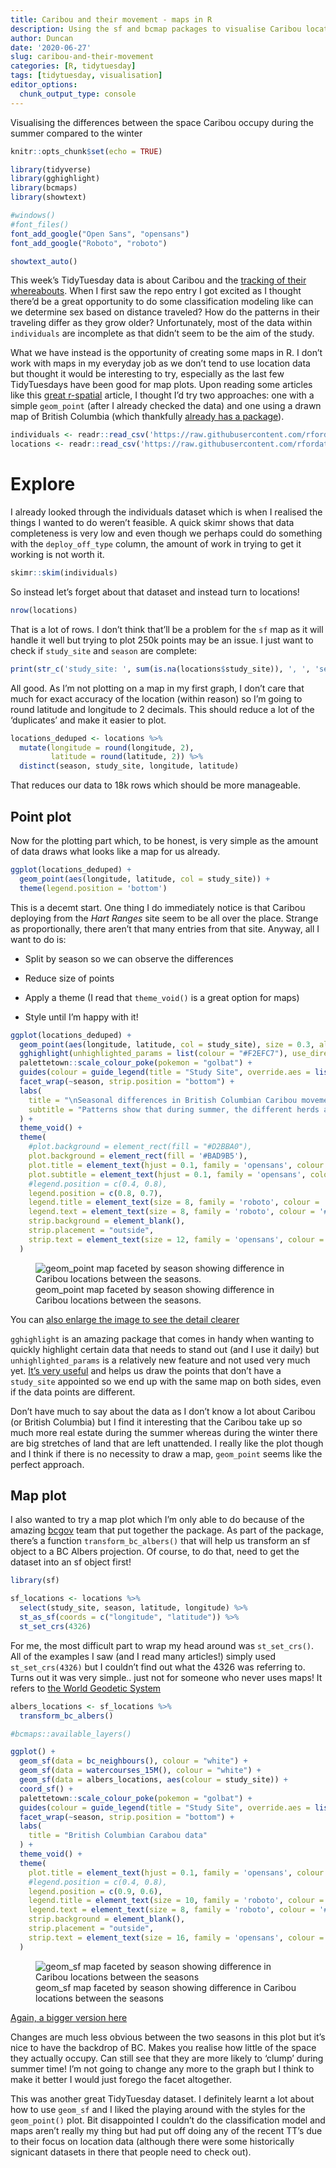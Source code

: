 ```yaml
---
title: Caribou and their movement - maps in R
description: Using the sf and bcmap packages to visualise Caribou locations
author: Duncan
date: '2020-06-27'
slug: caribou-and-their-movement
categories: [R, tidytuesday]
tags: [tidytuesday, visualisation]
editor_options: 
  chunk_output_type: console
---
```


Visualising the differences between the space Caribou occupy during the summer compared to the winter
<!--more-->

```r
knitr::opts_chunk$set(echo = TRUE)

library(tidyverse)
library(gghighlight)
library(bcmaps)
library(showtext)


```

```r
#windows()
#font_files()
font_add_google("Open Sans", "opensans")
font_add_google("Roboto", "roboto")

showtext_auto()
```


This week's TidyTuesday data is about Caribou and the [tracking of their whereabouts](https://github.com/rfordatascience/tidytuesday/blob/master/data/2020/2020-06-23/readme.md). When I first saw the repo entry I got excited as I thought there'd be a great opportunity to do some classification modeling like can we determine sex based on distance traveled? How do the patterns in their traveling differ as they grow older? Unfortunately, most of the data within `individuals` are incomplete as that didn't seem to be the aim of the study. 

What we have instead is the opportunity of creating some maps in R. I don't work with maps in my everyday job as we don't tend to use location data but thought it would be interesting to try, especially as the last few TidyTuesdays have been good for map plots. Upon reading some articles like this [great r-spatial](https://www.r-spatial.org/r/2018/10/25/ggplot2-sf.html) article, I thought I'd try two approaches: one with a simple `geom_point` (after I already checked the data) and one using a drawn map of British Columbia (which thankfully [already has a package](https://github.com/bcgov/bcmaps)).


```r
individuals <- readr::read_csv('https://raw.githubusercontent.com/rfordatascience/tidytuesday/master/data/2020/2020-06-23/individuals.csv')
locations <- readr::read_csv('https://raw.githubusercontent.com/rfordatascience/tidytuesday/master/data/2020/2020-06-23/locations.csv')
```

# Explore

I already looked through the individuals dataset which is when I realised the things I wanted to do weren't feasible. A quick skimr shows that data completeness is very low and even though we perhaps could do something with the `deploy_off_type` column, the amount of work in trying to get it working is not worth it.

```r
skimr::skim(individuals)
```


So instead let's forget about that dataset and instead turn to locations!

```r
nrow(locations)
```

That is a lot of rows. I don't think that'll be a problem for the `sf` map as it will handle it well but trying to plot 250k points may be an issue. I just want to check if `study_site` and `season` are complete:

```r
print(str_c('study_site: ', sum(is.na(locations$study_site)), ', ', 'season: ', sum(is.na(locations$season))))
```

All good. As I'm not plotting on a map in my first graph, I don't care that much for exact accuracy of the location (within reason) so I'm going to round latitude and longitude to 2 decimals. This should reduce a lot of the 'duplicates' and make it easier to plot. 

```r
locations_deduped <- locations %>%
  mutate(longitude = round(longitude, 2),
         latitude = round(latitude, 2)) %>%
  distinct(season, study_site, longitude, latitude)
```

That reduces our data to 18k rows which should be more manageable. 

## Point plot

Now for the plotting part which, to be honest, is very simple as the amount of data draws what looks like a map for us already. 

```r
ggplot(locations_deduped) +
  geom_point(aes(longitude, latitude, col = study_site)) +
  theme(legend.position = 'bottom')
```

This is a decemt start. One thing I do immediately notice is that Caribou deploying from the *Hart Ranges* site seem to be all over the place. Strange as proportionally, there aren't that many entries from that site. Anyway, all I want to do is:

* Split by season so we can observe the differences

* Reduce size of points

* Apply a theme (I read that `theme_void()` is a great option for maps)

* Style until I'm happy with it!

```r
ggplot(locations_deduped) +
  geom_point(aes(longitude, latitude, col = study_site), size = 0.3, alpha = 0.9) +
  gghighlight(unhighlighted_params = list(colour = "#F2EFC7"), use_direct_label = FALSE) +
  palettetown::scale_colour_poke(pokemon = "golbat") +
  guides(colour = guide_legend(title = "Study Site", override.aes = list(size = 4))) +
  facet_wrap(~season, strip.position = "bottom") +
  labs(
    title = "\nSeasonal differences in British Columbian Caribou movement",
    subtitle = "Patterns show that during summer, the different herds are much closer together than during winter.\n Without knowledge of the animal, I assume this is because winter comes with food challenges.\n"
  ) +
  theme_void() +
  theme(
    #plot.background = element_rect(fill = "#D2BBA0"),
    plot.background = element_rect(fill = '#BAD9B5'),
    plot.title = element_text(hjust = 0.1, family = 'opensans', colour = '#442B48', face = 'bold', size = 16),
    plot.subtitle = element_text(hjust = 0.1, family = 'opensans', colour = '#442B48', size = 10),
    #legend.position = c(0.4, 0.8),
    legend.position = c(0.8, 0.7),
    legend.title = element_text(size = 8, family = 'roboto', colour = '#442B48', face = 'bold'),
    legend.text = element_text(size = 8, family = 'roboto', colour = '#442B48'),
    strip.background = element_blank(),
    strip.placement = "outside",
    strip.text = element_text(size = 12, family = 'opensans', colour = '#726E60', face = 'bold')
  )
```

![geom_point map faceted by season showing difference in Caribou locations between the seasons.](../../../images/caribou_point_map.png)

You can [also enlarge the image to see the detail clearer](../../../images/caribou_point_map.png)

`gghighlight` is an amazing package that comes in handy when wanting to quickly highlight certain data that needs to stand out (and I use it daily) but `unhighlighted_params` is a relatively new feature and not used very much yet. [It's very useful](https://yutani.rbind.io/post/gghighlight-0-2-0/) and helps us draw the points that don't have a `study_site` appointed so we end up with the same map on both sides, even if the data points are different.

Don't have much to say about the data as I don't know a lot about Caribou (or British Columbia) but I find it interesting that the Caribou take up so much more real estate during the summer whereas during the winter there are big stretches of land that are left unattended. I really like the plot though and I think if there is no necessity to draw a map, `geom_point` seems like the perfect approach.

## Map plot

I also wanted to try a map plot which I'm only able to do because of the amazing [bcgov](https://github.com/bcgov/bcmaps) team that put together the package. As part of the package, there's a function `transform_bc_albers()` that will help us transform an sf object to a BC Albers projection. Of course, to do that, need to get the dataset into an sf object first!

```r
library(sf)

sf_locations <- locations %>%
  select(study_site, season, latitude, longitude) %>%
  st_as_sf(coords = c("longitude", "latitude")) %>%
  st_set_crs(4326)
```

For me, the most difficult part to wrap my head around was `st_set_crs()`. All of the examples I saw (and I read many articles!) simply used `st_set_crs(4326)` but I couldn't find out what the 4326 was referring to. Turns out it was very simple.. just not for someone who never uses maps! It refers to [the World Geodetic System](https://epsg.io/4326)

```r
albers_locations <- sf_locations %>%
  transform_bc_albers()

#bcmaps::available_layers()

ggplot() +
  geom_sf(data = bc_neighbours(), colour = "white") +
  geom_sf(data = watercourses_15M(), colour = "white") +
  geom_sf(data = albers_locations, aes(colour = study_site)) +
  coord_sf() +
  palettetown::scale_colour_poke(pokemon = "golbat") +
  guides(colour = guide_legend(title = "Study Site", override.aes = list(size = 4))) +
  facet_wrap(~season, strip.position = "bottom") +
  labs(
    title = "British Columbian Carabou data"
  ) +
  theme_void() +
  theme(
    plot.title = element_text(hjust = 0.1, family = 'opensans', colour = '#442B48', face = 'bold', size = 16),
    #legend.position = c(0.4, 0.8),
    legend.position = c(0.9, 0.6),
    legend.title = element_text(size = 10, family = 'roboto', colour = '#442B48', face = 'bold'),
    legend.text = element_text(size = 8, family = 'roboto', colour = '#442B48'),
    strip.background = element_blank(),
    strip.placement = "outside",
    strip.text = element_text(size = 16, family = 'opensans', colour = '#726E60', face = 'bold')
  )
```

![geom_sf map faceted by season showing difference in Caribou locations between the seasons](../../../images/caribou_sf_map.png)

[Again, a bigger version here](../../../images/caribou_sf_map.png)

Changes are much less obvious between the two seasons in this plot but it's nice to have the backdrop of BC. Makes you realise how little of the space they actually occupy. Can still see that they are more likely to 'clump' during summer time! I'm not going to change any more to the graph but I think to make it better I would just forego the facet altogether.

This was another great TidyTuesday dataset. I definitely learnt a lot about how to use `geom_sf` and I liked the playing around with the styles for the `geom_point()` plot. Bit disappointed I couldn't do the classification model and maps aren't really my thing but had put off doing any of the recent TT's due to their focus on location data (although there were some historically signicant datasets in there that people need to check out).



